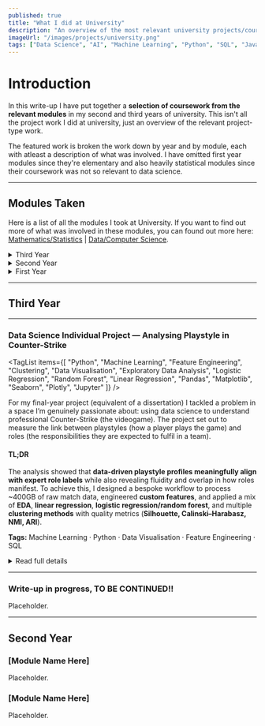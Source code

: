 ```yaml
---
published: true
title: "What I did at University"
description: "An overview of the most relevant university projects/coursework from my Data Science BSc at the University of Exeter."
imageUrl: "/images/projects/university.png"
tags: ["Data Science", "AI", "Machine Learning", "Python", "SQL", "Java", "Database Theory", "Data Visualisation"]
---
```


 # Introduction

In this write-up I have put together a **selection of coursework from the relevant modules** in my second and third years of university.
This isn't all the project work I did at university, just an overview of the relevant project-type work.

The featured work is broken the work down by year and by module, each with atleast a description of what was involved. I have omitted first year modules since they're elementary and also heavily statistical modules since their coursework was not so relevant to data science.

---

## Modules Taken
Here is a list of all the modules I took at University.
If you want to find out more of what was involved in these modules, you can found out more here:
<a href="https://www.exeter.ac.uk/study/studyinformation/modules/?prog=mathematics&year=2022/3" target="_blank" rel="noopener noreferrer">Mathematics/Statistics</a> | 
<a href="https://www.exeter.ac.uk/study/studyinformation/modules/?prog=compsci&year=2022/3" target="_blank" rel="noopener noreferrer">Data/Computer Science</a>.


<details>
  <summary className="cursor-pointer text-2xl font-heading">Third Year</summary>
  <ul className="mt-2 space-y-1">
    <li>COM3022 — Data Science Individual Project</li>
    <li>COM3021 — Data Science at Scale</li>
    <li>COM3023 — Machine Learning and AI</li>
    <li>ECM3420 — Learning from Data</li>
    <li>MTH3024 — Stochastic Processes</li>
    <li>MTH3028 — Statistical Inference</li>
    <li>MTH3041 — Bayesian Statistics, Philosophy and Practice</li>
  </ul>
</details>

<details>
  <summary className="cursor-pointer text-2xl font-heading">Second Year</summary>
  <ul className="mt-2 space-y-1">
    <li>COM2011 — Machine Learning and Data Science</li>
    <li>COM2012 — Data Science in Society</li>
    <li>COM2013 — Data Science Group Project 2</li>
    <li>COM2014 — Computational Intelligence</li>
    <li>ECM2414 — Software Development</li>
    <li>ECM2419 — Database Theory and Design</li>
    <li>MTH2006 — Statistical Modelling and Inference</li>
  </ul>
</details>

<details>
  <summary className="cursor-pointer text-2xl font-heading">First Year</summary>
  <ul className="mt-2 space-y-1">
    <li>COM1012 — Data Science Group Project 1</li>
    <li>ECM1410 — Object-Oriented Programming</li>
    <li>MTH1002 — Mathematical Methods</li>
    <li>MTH1004 — Probability, Statistics and Data</li>
    <li>COM1011 — Fundamentals of Machine Learning</li>
    <li>ECM1400 — Programming</li>
  </ul>
</details>

---
## Third Year
---

### Data Science Individual Project — Analysing Playstyle in Counter-Strike

<TagList items={[
  "Python",
  "Machine Learning",
  "Feature Engineering",
  "Clustering",
  "Data Visualisation",
  "Exploratory Data Analysis",
  "Logistic Regression",
  "Random Forest",
  "Linear Regression",
  "Pandas",
  "Matplotlib",
  "Seaborn",
  "Plotly",
  "Jupyter"
]} />


For my final-year project (equivalent of a dissertation) I tackled a problem in a space I’m genuinely passionate about: using data science to understand professional Counter-Strike (the videogame). The project set out to measure the link between playstyles (how a player plays the game) and roles (the responsibilities they are expected to fulfil in a team).

#### TL;DR
The analysis showed that **data-driven playstyle profiles meaningfully align with expert role labels** while also revealing fluidity and overlap in how roles manifest. To achieve this, I designed a bespoke workflow to process ~400GB of raw match data, engineered **custom features**, and applied a mix of **EDA**, **linear regression**, **logistic regression/random forest**, and multiple **clustering methods** with quality metrics (**Silhouette, Calinski–Harabasz, NMI, ARI**).

**Tags:** Machine Learning · Python · Data Visualisation · Feature Engineering · SQL


<details>
  <summary className="cursor-pointer text-3xl font-heading">Read full details</summary>

  #### Data Processing

  To do this, I built a bespoke data processing workflow. Starting with over 400GB of raw "demofiles" (gameplay data) from tournaments in 2024, I used the <a href="https://github.com/pnxenopoulos/awpy" target="_blank" rel="noopener noreferrer">awpy</a> python library to parse the game events and then engineered a bespoke set of behavioural features. These weren’t performance metrics like K/D — they were designed to quantify *how* a player approached the game, not *how well*:

  - Aggression (time alive per death, opening duel attempts)  
  - Trading (proportion of kills and deaths traded)  
  - Positioning (two novel distance-based metrics I developed to capture how close players stayed to their teammates)

  <figure className="my-6">
    <img 
      src="/images/projects/feature_extraction.svg" 
      alt="Data Processing Diagram" 
      className="mx-auto rounded-lg shadow-lg"
    />
    <figcaption className="text-sm text-foreground2 mt-2 text-center">
      Diagram showing the data processing workflow.
    </figcaption>
  </figure>

  All processing was done locally in python, with careful validation (manual demo checks and cross-referencing HLTV stats) to ensure the features were robust. The result was a clean player-level dataset representing playstyle alone.

  #### Data analysis methodology

  I carried out extensive exploratory analysis on the engineered features. This included stability checks to ensure they were consistent across sufficient samples, **correlation analysis** to study relationships between them, and analysed a **linear regression stratified by role** on the positional metrics to determine whether both captured distinct information. I also ran preliminary classification experiments with **Logistic Regression** and **Random Forests** to test how well the features could predict role labels. Throughout this process I generated a large number of plots — distributions, correlations, regressions, and role comparisons — to visualise and validate the behaviour of the features.

  I then moved on to several **clustering methods** (**K-Means**, **Hierarchical**, **Gaussian Mixture Models**) to see if natural “archetypes” emerged. Cluster quality was assessed using internal validation metrics such as the **Silhouette Coefficient** and **Calinski–Harabasz Index**, while external comparison with expert-assigned role labels was quantified using **Normalized Mutual Information (NMI)** and the **Adjusted Rand Index (ARI)**. Together, these steps created a rigorous analytical framework that contextualised the clustering results and highlighted both the structure and limitations of the data.

  <figure className="my-6">
    <img 
      src="/images/projects/CS_T_Features_PCA.svg" 
      alt="PCA of T-side features" 
      className="mx-auto rounded-lg shadow-lg"
    />
    <figcaption className="text-sm text-foreground2 mt-2 text-center">
      PCA projection of the T-side player features, with roles colour-labelled.
    </figcaption>
  </figure>

  #### Interpretations

  The analysis showed clear spectra for rifler roles, distinct separation of snipers (AWPers), and measurable though overlapping groupings that aligned with expert role labels from the CS community. **In short, I was able to demonstrate that with just a few carefully engineered features, data-driven playstyle profiles corresponded with how analysts describe roles**, while also highlighting ambiguities and role fluidity. **T-side roles proved more distinguishable than the CT-side**, where playstyles were less separable and clusters weaker — a finding that mirrors the greater individual flexibility demanded on the defensive side. Notably, **T-side AWPers consistently formed the most distinct cluster**, showing that their behavioural signature was strong enough to emerge from positioning and engagement patterns alone. Meanwhile, rifler roles often appeared along spectra (e.g. Spacetaker ↔ Lurker, Anchor ↔ Rotator) rather than as discrete groups, reinforcing that **playstyles exist on a continuum rather than in fixed categories**.

  #### Conclusion

  This project gave me experience with a full data workflow — messy raw data acquisition, custom feature engineering, validation, clustering, and analysis — and produced a unique dataset and methodology in a field that hasn’t seen much academic work yet. It was the most meaningful piece of coursework I did, combining technical depth with a domain I have relative expertise in.

</details>



---

### Write-up in progress, TO BE CONTINUED!!

Placeholder.

--- 
## Second Year

### [Module Name Here]

Placeholder.

### [Module Name Here]

Placeholder.
